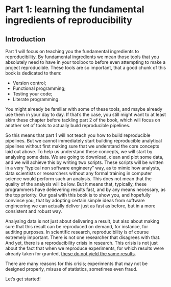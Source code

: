 # Part 1: learning the fundamental ingredients of reproducibility

## Introduction

Part 1 will focus on teaching you the fundamental ingredients to reproducibility. By fundamental
ingredients we mean those tools that you absolutely need to have in your toolbox to before even
attempting to make a project reproducible. These tools are so important, that a good chunk of this
book is dedicated to them:

- Version control;
- Functional programming;
- Testing your code;
- Literate programming.

You might already be familiar with some of these tools, and maybe already use them in your day to
day. If that’s the case, you still might want to at least skim these chapter before tackling part 2
of the book, which will focus on another set of tools to actually build reproducible pipelines.

So this means that part 1 will not teach you how to build reproducible pipelines. But we cannot
immediately start building reproducible analytical pipelines without first making sure that we
understand the core concepts laid out above. To help us understand these concepts, we will start by
analysing some data. We are going to download, clean and plot some data, and we will achieve this
by writing two scripts. These scripts will be written in a very "typical non software engineery"
way, as to mimic how analysts, data scientists or researchers without any formal training in
computer science would perform such an analysis. This does not mean that the quality of the
analysis will be low. But it means that, typically, these programmers have delievering results fast,
and by any means necessary, as the top priority. Our goal with this book is to show you, and
hopefully convince you, that by adopting certain simple ideas from software engineering we can
actually deliver just as fast as before, but in a more consistent and robust way.

Analysing data is not just about delivering a result, but also about making sure that this result
can be reproduced on demand, for instance, for auditing purposes. In scientific research,
reproducibility is of course extremely important. There is not one researcher that disagrees with
that. And yet, there is a reproducibility crisis in research. This crisis is not just about the fact
that when we reproduce experiments, for which results were already taken for granted, 
[these do not yield the same results](https://en.wikipedia.org/wiki/Replication_crisis#Prevalence).

There are many reasons for this crisis; experiments that may not be designed properly, misuse of statistics,
sometimes even fraud. 

Let’s get started!
